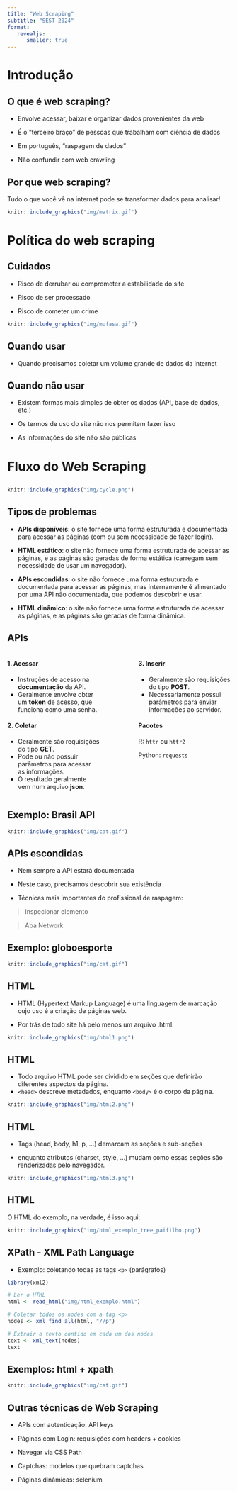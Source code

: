 ```yaml
---
title: "Web Scraping"
subtitle: "SEST 2024"
format: 
   revealjs:
      smaller: true
---
```


# Introdução

## O que é web scraping?

- Envolve acessar, baixar e organizar dados provenientes da web

- É o "terceiro braço" de pessoas que trabalham com ciência de dados

- Em português, "raspagem de dados"

- Não confundir com web crawling

## Por que web scraping?

Tudo o que você vê na internet pode se transformar dados para analisar!

```r
knitr::include_graphics("img/matrix.gif")
```

# Política do web scraping

## Cuidados

- Risco de derrubar ou comprometer a estabilidade do site

- Risco de ser processado

- Risco de cometer um crime

```r
knitr::include_graphics("img/mufasa.gif")
```

## Quando usar

- Quando precisamos coletar um volume grande de dados da internet

## Quando não usar

- Existem formas mais simples de obter os dados (API, base de dados, etc.)

- Os termos de uso do site não nos permitem fazer isso

- As informações do site não são públicas


# Fluxo do Web Scraping 

##

```r
knitr::include_graphics("img/cycle.png")
```

## Tipos de problemas

- **APIs disponíveis**: o site fornece uma forma estruturada e documentada para acessar as páginas (com ou sem necessidade de fazer login).

- **HTML estático**: o site não fornece uma forma estruturada de acessar as páginas, e as páginas são geradas de forma estática (carregam sem necessidade de usar um navegador).

- **APIs escondidas**: o site não fornece uma forma estruturada e documentada para acessar as páginas, mas internamente é alimentado por uma API não documentada, que podemos descobrir e usar.

- **HTML dinâmico**: o site não fornece uma forma estruturada de acessar as páginas, e as páginas são geradas de forma dinâmica.


## APIs

:::: {.columns}

::: {.column width="45%"}
#### 1. Acessar

- Instruções de acesso na **documentação** da API.
- Geralmente envolve obter um **token** de acesso, que funciona como uma senha.

#### 2. Coletar

- Geralmente são requisições do tipo **GET**.
- Pode ou não possuir parâmetros para acessar as informações.
- O resultado geralmente vem num arquivo **json**.
:::

::: {.column width="10%"}

:::


::: {.column width="45%"}
#### 3. Inserir

- Geralmente são requisições do tipo **POST**.
- Necessariamente possui parâmetros para enviar informações ao servidor.

#### Pacotes

R: `httr` ou `httr2`

Python: `requests`
:::

::::


## Exemplo: Brasil API

```r
knitr::include_graphics("img/cat.gif")
```

## APIs escondidas

- Nem sempre a API estará documentada

- Neste caso, precisamos descobrir sua existência

- Técnicas mais importantes do profissional de raspagem:

> Inspecionar elemento

> Aba Network

## Exemplo: globoesporte

```r
knitr::include_graphics("img/cat.gif")
```


## HTML

- HTML (Hypertext Markup Language) é uma linguagem de marcação cujo uso é a criação de páginas web. 

- Por trás de todo site há pelo menos um arquivo .html.

```r
knitr::include_graphics("img/html1.png")
```


## HTML

- Todo arquivo HTML pode ser dividido em seções que definirão diferentes aspectos da página. 
- `<head>` descreve metadados, enquanto `<body>` é o corpo da página.

```r
knitr::include_graphics("img/html2.png")
```

## HTML

- Tags (head, body, h1, p, ...) demarcam as seções e sub-seções

- enquanto atributos (charset, style, ...) mudam como essas seções são renderizadas pelo navegador.

```r
knitr::include_graphics("img/html3.png")
```

## HTML

O HTML do exemplo, na verdade, é isso aqui:

```r
knitr::include_graphics("img/html_exemplo_tree_paifilho.png")
```

## XPath - XML Path Language

- Exemplo: coletando todas as tags `<p>` (parágrafos)

```r
library(xml2)

# Ler o HTML
html <- read_html("img/html_exemplo.html")

# Coletar todos os nodes com a tag <p>
nodes <- xml_find_all(html, "//p")

# Extrair o texto contido em cada um dos nodes
text <- xml_text(nodes)
text
```

## Exemplos: html + xpath

```r
knitr::include_graphics("img/cat.gif")
```

## Outras técnicas de Web Scraping

- APIs com autenticação: API keys

- Páginas com Login: requisições com headers + cookies

- Navegar via CSS Path

- Captchas: modelos que quebram captchas

- Páginas dinâmicas: selenium